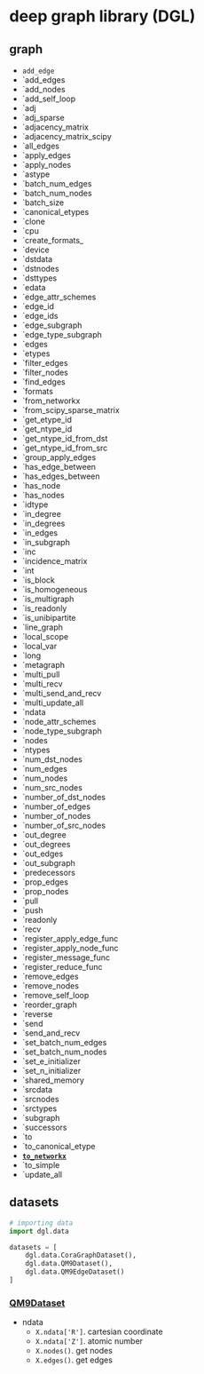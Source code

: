 # deep graph library (DGL)

## graph

- `add_edge`
- `add_edges
- `add_nodes
- `add_self_loop
- `adj
- `adj_sparse
- `adjacency_matrix
- `adjacency_matrix_scipy
- `all_edges
- `apply_edges
- `apply_nodes
- `astype
- `batch_num_edges
- `batch_num_nodes
- `batch_size
- `canonical_etypes
- `clone
- `cpu
- `create_formats_
- `device
- `dstdata
- `dstnodes
- `dsttypes
- `edata
- `edge_attr_schemes
- `edge_id
- `edge_ids
- `edge_subgraph
- `edge_type_subgraph
- `edges
- `etypes
- `filter_edges
- `filter_nodes
- `find_edges
- `formats
- `from_networkx
- `from_scipy_sparse_matrix
- `get_etype_id
- `get_ntype_id
- `get_ntype_id_from_dst
- `get_ntype_id_from_src
- `group_apply_edges
- `has_edge_between
- `has_edges_between
- `has_node
- `has_nodes
- `idtype
- `in_degree
- `in_degrees
- `in_edges
- `in_subgraph
- `inc
- `incidence_matrix
- `int
- `is_block
- `is_homogeneous
- `is_multigraph
- `is_readonly
- `is_unibipartite
- `line_graph
- `local_scope
- `local_var
- `long
- `metagraph
- `multi_pull
- `multi_recv
- `multi_send_and_recv
- `multi_update_all
- `ndata
- `node_attr_schemes
- `node_type_subgraph
- `nodes
- `ntypes
- `num_dst_nodes
- `num_edges
- `num_nodes
- `num_src_nodes
- `number_of_dst_nodes
- `number_of_edges
- `number_of_nodes
- `number_of_src_nodes
- `out_degree
- `out_degrees
- `out_edges
- `out_subgraph
- `predecessors
- `prop_edges
- `prop_nodes
- `pull
- `push
- `readonly
- `recv
- `register_apply_edge_func
- `register_apply_node_func
- `register_message_func
- `register_reduce_func
- `remove_edges
- `remove_nodes
- `remove_self_loop
- `reorder_graph
- `reverse
- `send
- `send_and_recv
- `set_batch_num_edges
- `set_batch_num_nodes
- `set_e_initializer
- `set_n_initializer
- `shared_memory
- `srcdata
- `srcnodes
- `srctypes
- `subgraph
- `successors
- `to
- `to_canonical_etype
- [**`to_networkx`**](https://docs.dgl.ai/en/0.6.x/generated/dgl.to_networkx.html)
- `to_simple
- `update_all

## datasets

```python
# importing data
import dgl.data

datasets = [
    dgl.data.CoraGraphDataset(),
    dgl.data.QM9Dataset(),
    dgl.data.QM9EdgeDataset()
]
```

### [QM9Dataset](https://docs.dgl.ai/en/0.6.x/api/python/dgl.data.html#qm9-dataset)

- ndata
    - `X.ndata['R']`. cartesian coordinate
    - `X.ndata['Z']`. atomic number
    - `X.nodes()`. get nodes
    - `X.edges()`. get edges

